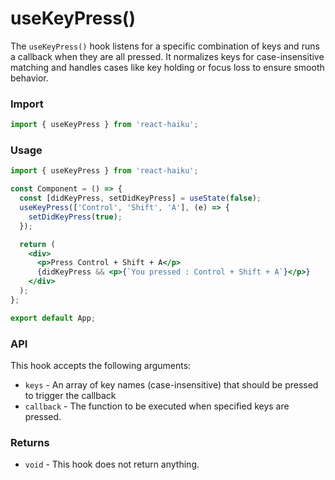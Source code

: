 # useKeyPress()

The `useKeyPress()` hook listens for a specific combination of keys and runs a callback when they are all pressed. It normalizes keys for case-insensitive matching and handles cases like key holding or focus loss to ensure smooth behavior.

### Import


```jsx
import { useKeyPress } from 'react-haiku';
```

### Usage


<UseKeyPressDemo />

```jsx
import { useKeyPress } from 'react-haiku';

const Component = () => {
  const [didKeyPress, setDidKeyPress] = useState(false);
  useKeyPress(['Control', 'Shift', 'A'], (e) => {
    setDidKeyPress(true);
  });

  return (
    <div>
      <p>Press Control + Shift + A</p>
      {didKeyPress && <p>{`You pressed : Control + Shift + A`}</p>}
    </div>
  );
};

export default App;
```

### API
This hook accepts the following arguments:
- `keys` - An array of key names (case-insensitive) that should be pressed to trigger the callback
- `callback` - The function to be executed when specified keys are pressed.

### Returns
- `void` - This hook does not return anything.